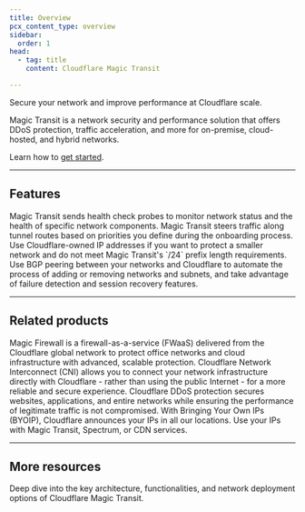 ```yaml
---
title: Overview
pcx_content_type: overview
sidebar:
  order: 1
head:
  - tag: title
    content: Cloudflare Magic Transit

---
```



<Description>
Secure your network and improve performance at Cloudflare scale.
</Description>

<Plan type="enterprise" />

Magic Transit is a network security and performance solution that offers DDoS protection, traffic acceleration, and more for on-premise, cloud-hosted, and hybrid networks.

Learn how to [get started](/magic-transit/get-started/).

---

## Features

<Feature header="Tunnel health checks" href="/magic-transit/reference/tunnel-health-checks/" cta="Learn about health checks">
Magic Transit sends health check probes to monitor network status and the health of specific network components.
</Feature>

<Feature header="Traffic steering" href="/magic-transit/reference/traffic-steering/" cta="Learn about traffic steering">
Magic Transit steers traffic along tunnel routes based on priorities you define during the onboarding process.
</Feature>

<Feature header="Cloudflare IPs" href="/magic-transit/cloudflare-ips/">
Use Cloudflare-owned IP addresses if you want to protect a smaller network and do not meet Magic Transit's `/24` prefix length requirements.
</Feature>

<Feature header="BGP peering" href="/magic-transit/how-to/bgp-peering/">
Use BGP peering between your networks and Cloudflare to automate the process of adding or removing networks and subnets, and take advantage of failure detection and session recovery features.
</Feature>

---

## Related products

<RelatedProduct header="Magic Firewall" href="/magic-firewall/" product="magic-firewall">
Magic Firewall is a firewall-as-a-service (FWaaS) delivered from the Cloudflare global network to protect office networks and cloud infrastructure with advanced, scalable protection.
</RelatedProduct>

<RelatedProduct header="Cloudflare Network Interconnect" href="/network-interconnect/" product="network-interconnect">
Cloudflare Network Interconnect (CNI) allows you to connect your network infrastructure directly with Cloudflare - rather than using the public Internet - for a more reliable and secure experience.
</RelatedProduct>

<RelatedProduct header="DDoS Protection" href="/ddos-protection/" product="ddos-protection">
Cloudflare DDoS protection secures websites, applications, and entire networks while ensuring the performance of legitimate traffic is not compromised.
</RelatedProduct>

<RelatedProduct header="Bringing Your Own IP (BYOIP)" href="/byoip/" product="byoip">
With Bringing Your Own IPs (BYOIP), Cloudflare announces your IPs in all our locations. Use your IPs with Magic Transit, Spectrum, or CDN services.
</RelatedProduct>

---

## More resources

<CardGrid>

<LinkTitleCard title="Reference Architecture" href="/reference-architecture/architectures/magic-transit/" icon="pen">

Deep dive into the key architecture, functionalities, and network deployment options of Cloudflare Magic Transit.
</LinkTitleCard>

</CardGrid>
